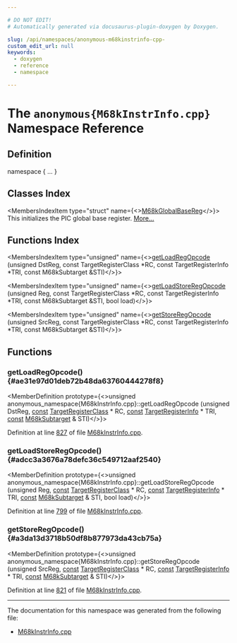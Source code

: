```yaml
---

# DO NOT EDIT!
# Automatically generated via docusaurus-plugin-doxygen by Doxygen.

slug: /api/namespaces/anonymous-m68kinstrinfo-cpp-
custom_edit_url: null
keywords:
  - doxygen
  - reference
  - namespace

---
```





# The `anonymous{M68kInstrInfo.cpp}` Namespace Reference

<DoxygenPage pluginConfig={pluginConfig}>



## Definition

<CodeBlock>namespace &#123; ... &#125;</CodeBlock>

## Classes Index

<MembersIndex>

<MembersIndexItem
  type="struct"
  name={<><a href="/docs/api/structs/anonymous-namespace-m68kinstrinfo-cpp-/m68kglobalbasereg">M68kGlobalBaseReg</a></>}>
This initializes the PIC global base register. <a href="/docs/api/structs/anonymous-namespace-m68kinstrinfo-cpp-/m68kglobalbasereg/#details">More...</a>
</MembersIndexItem>

</MembersIndex>

## Functions Index

<MembersIndex>

<MembersIndexItem
  type="unsigned"
  name={<><a href="#ae31e97d01deb72b48da63760444278f8">getLoadRegOpcode</a> (unsigned DstReg, const TargetRegisterClass &#42;RC, const TargetRegisterInfo &#42;TRI, const M68kSubtarget &amp;STI)</>}>
</MembersIndexItem>

<MembersIndexItem
  type="unsigned"
  name={<><a href="#adcc3a3676a78defc36c549712aaf2540">getLoadStoreRegOpcode</a> (unsigned Reg, const TargetRegisterClass &#42;RC, const TargetRegisterInfo &#42;TRI, const M68kSubtarget &amp;STI, bool load)</>}>
</MembersIndexItem>

<MembersIndexItem
  type="unsigned"
  name={<><a href="#a3da13d3718b50df8b877973da43cb75a">getStoreRegOpcode</a> (unsigned SrcReg, const TargetRegisterClass &#42;RC, const TargetRegisterInfo &#42;TRI, const M68kSubtarget &amp;STI)</>}>
</MembersIndexItem>

</MembersIndex>


<SectionDefinition>

## Functions

### getLoadRegOpcode() {#ae31e97d01deb72b48da63760444278f8}

<MemberDefinition
  prototype={<>unsigned anonymous&#95;namespace&#123;M68kInstrInfo.cpp&#125;::getLoadRegOpcode (unsigned DstReg, <a href="/docs/api/files/lib/lib/target/lib/target/aarch64/aarch64promoteconstant-cpp/#a90f8350fecae261c25be85d38b451bff">const</a> <a href="/docs/api/classes/llvm/targetregisterclass">TargetRegisterClass</a> &#42; RC, <a href="/docs/api/files/lib/lib/target/lib/target/aarch64/aarch64promoteconstant-cpp/#a90f8350fecae261c25be85d38b451bff">const</a> <a href="/docs/api/classes/llvm/targetregisterinfo">TargetRegisterInfo</a> &#42; TRI, <a href="/docs/api/files/lib/lib/target/lib/target/aarch64/aarch64promoteconstant-cpp/#a90f8350fecae261c25be85d38b451bff">const</a> <a href="/docs/api/classes/llvm/m68ksubtarget">M68kSubtarget</a> &amp; STI)</>}>

Definition at line <a href="/docs/api/files/lib/lib/target/lib/target/m68k/m68kinstrinfo-cpp/#l00827">827</a> of file <a href="/docs/api/files/lib/lib/target/lib/target/m68k/m68kinstrinfo-cpp">M68kInstrInfo.cpp</a>.
</MemberDefinition>

### getLoadStoreRegOpcode() {#adcc3a3676a78defc36c549712aaf2540}

<MemberDefinition
  prototype={<>unsigned anonymous&#95;namespace&#123;M68kInstrInfo.cpp&#125;::getLoadStoreRegOpcode (unsigned Reg, <a href="/docs/api/files/lib/lib/target/lib/target/aarch64/aarch64promoteconstant-cpp/#a90f8350fecae261c25be85d38b451bff">const</a> <a href="/docs/api/classes/llvm/targetregisterclass">TargetRegisterClass</a> &#42; RC, <a href="/docs/api/files/lib/lib/target/lib/target/aarch64/aarch64promoteconstant-cpp/#a90f8350fecae261c25be85d38b451bff">const</a> <a href="/docs/api/classes/llvm/targetregisterinfo">TargetRegisterInfo</a> &#42; TRI, <a href="/docs/api/files/lib/lib/target/lib/target/aarch64/aarch64promoteconstant-cpp/#a90f8350fecae261c25be85d38b451bff">const</a> <a href="/docs/api/classes/llvm/m68ksubtarget">M68kSubtarget</a> &amp; STI, bool load)</>}>

Definition at line <a href="/docs/api/files/lib/lib/target/lib/target/m68k/m68kinstrinfo-cpp/#l00799">799</a> of file <a href="/docs/api/files/lib/lib/target/lib/target/m68k/m68kinstrinfo-cpp">M68kInstrInfo.cpp</a>.
</MemberDefinition>

### getStoreRegOpcode() {#a3da13d3718b50df8b877973da43cb75a}

<MemberDefinition
  prototype={<>unsigned anonymous&#95;namespace&#123;M68kInstrInfo.cpp&#125;::getStoreRegOpcode (unsigned SrcReg, <a href="/docs/api/files/lib/lib/target/lib/target/aarch64/aarch64promoteconstant-cpp/#a90f8350fecae261c25be85d38b451bff">const</a> <a href="/docs/api/classes/llvm/targetregisterclass">TargetRegisterClass</a> &#42; RC, <a href="/docs/api/files/lib/lib/target/lib/target/aarch64/aarch64promoteconstant-cpp/#a90f8350fecae261c25be85d38b451bff">const</a> <a href="/docs/api/classes/llvm/targetregisterinfo">TargetRegisterInfo</a> &#42; TRI, <a href="/docs/api/files/lib/lib/target/lib/target/aarch64/aarch64promoteconstant-cpp/#a90f8350fecae261c25be85d38b451bff">const</a> <a href="/docs/api/classes/llvm/m68ksubtarget">M68kSubtarget</a> &amp; STI)</>}>

Definition at line <a href="/docs/api/files/lib/lib/target/lib/target/m68k/m68kinstrinfo-cpp/#l00821">821</a> of file <a href="/docs/api/files/lib/lib/target/lib/target/m68k/m68kinstrinfo-cpp">M68kInstrInfo.cpp</a>.
</MemberDefinition>

</SectionDefinition>

<hr/>

The documentation for this namespace was generated from the following file:

<ul>
<li><a href="/docs/api/files/lib/lib/target/lib/target/m68k/m68kinstrinfo-cpp">M68kInstrInfo.cpp</a></li>
</ul>

</DoxygenPage>
